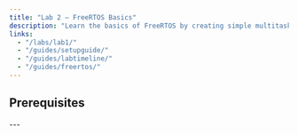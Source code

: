 ```yaml
---
title: "Lab 2 — FreeRTOS Basics"
description: "Learn the basics of FreeRTOS by creating simple multitasking applications on the TM4C1294XL LaunchPad."
links:
  - "/labs/lab1/"
  - "/guides/setupguide/"
  - "/guides/labtimeline/"
  - "/guides/freertos/"
---
```



## Prerequisites

<CardGrid>
   <LinkCard
      title="Complete Lab 1"
      description="Make sure you finished Lab 1 before starting."
      href="/labs/lab1/"
      icon="setting"
   />
   <LinkCard
  title="Download Lab 2 Template"
  description="Download the starter code for Lab 2."
  href="/assets/lab_files/Lab_2.zip"
  icon="right-arrow"
/>
   <LinkCard
      title="FreeRTOS Guide"
      description="Learn the basics of FreeRTOS in our comprehensive guide."
      href="/guides/freertos/"
      icon="cpu"
   />
   <LinkCard
      title="Back to Lab Summary"
      description="Return to the list of all labs."
      href="/guides/labtimeline/"
      icon="right-arrow"
   />
</CardGrid>
---
